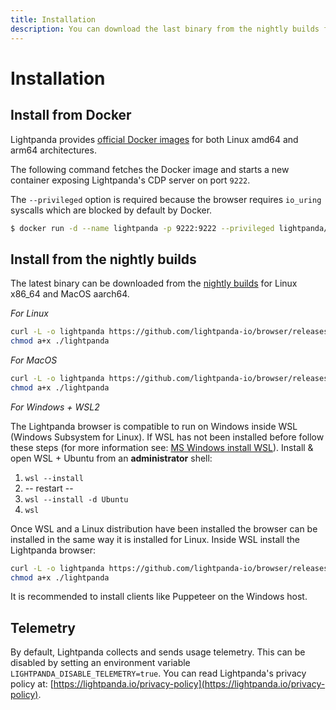 ```yaml
---
title: Installation
description: You can download the last binary from the nightly builds for Linux x86_64 and MacOS aarch64 or use Docker image.
---
```


# Installation

## Install from Docker

Lightpanda provides [official Docker
images](https://hub.docker.com/r/lightpanda/browser) for both Linux amd64 and
arm64 architectures.

The following command fetches the Docker image and starts a new container exposing Lightpanda's CDP server on port `9222`.

The `--privileged` option is required because the browser requires `io_uring` syscalls which are blocked by default by Docker.

```sh copy
$ docker run -d --name lightpanda -p 9222:9222 --privileged lightpanda/browser:nightly
```

## Install from the nightly builds

The latest binary can be downloaded from the [nightly
builds](https://github.com/lightpanda-io/browser/releases/tag/nightly) for
Linux x86_64 and MacOS aarch64.

*For Linux*
```bash copy
curl -L -o lightpanda https://github.com/lightpanda-io/browser/releases/download/nightly/lightpanda-x86_64-linux && \
chmod a+x ./lightpanda
```

*For MacOS*
```sh copy
curl -L -o lightpanda https://github.com/lightpanda-io/browser/releases/download/nightly/lightpanda-aarch64-macos && \
chmod a+x ./lightpanda
```

*For Windows + WSL2*

The Lightpanda browser is compatible to run on Windows inside WSL (Windows Subsystem for Linux). If WSL has not been installed before follow these steps (for more information see: [MS Windows install WSL](https://learn.microsoft.com/en-us/windows/wsl/install)).
Install & open WSL + Ubuntu from an **administrator** shell:
  1. `wsl --install`
  2. -- restart --
  3. `wsl --install -d Ubuntu`
  4. `wsl`

Once WSL and a Linux distribution have been installed the browser can be installed in the same way it is installed for Linux.
Inside WSL install the Lightpanda browser:
```bash copy
curl -L -o lightpanda https://github.com/lightpanda-io/browser/releases/download/nightly/lightpanda-x86_64-linux && \
chmod a+x ./lightpanda
```
It is recommended to install clients like Puppeteer on the Windows host.



## Telemetry
By default, Lightpanda collects and sends usage telemetry. This can be disabled by setting an environment variable `LIGHTPANDA_DISABLE_TELEMETRY=true`. You can read Lightpanda's privacy policy at: [https://lightpanda.io/privacy-policy](https://lightpanda.io/privacy-policy).
